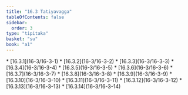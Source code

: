 ```yaml
---
title: "16.3 Tatiyavagga"
tableOfContents: false
sidebar:
  order: 3
type: "tipitaka"
basket: "su"
book: "a1"
---
```



<DynamicBreadcrumb />



<TableOfContents book="a1" section="16.3">
* [16.3.1](16-3/16-3-1)
* [16.3.2](16-3/16-3-2)
* [16.3.3](16-3/16-3-3)
* [16.3.4](16-3/16-3-4)
* [16.3.5](16-3/16-3-5)
* [16.3.6](16-3/16-3-6)
* [16.3.7](16-3/16-3-7)
* [16.3.8](16-3/16-3-8)
* [16.3.9](16-3/16-3-9)
* [16.3.10](16-3/16-3-10)
* [16.3.11](16-3/16-3-11)
* [16.3.12](16-3/16-3-12)
* [16.3.13](16-3/16-3-13)
* [16.3.14](16-3/16-3-14)
</TableOfContents>